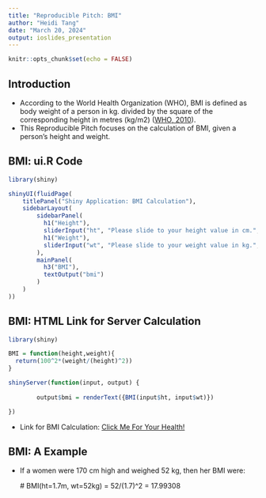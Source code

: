 ---
title: "Reproducible Pitch: BMI"
author: "Heidi Tang"
date: "March 20, 2024"
output: ioslides_presentation
---

```{r setup, include=FALSE}
knitr::opts_chunk$set(echo = FALSE)
```

## Introduction
- According to the World Health Organization (WHO), BMI is defined as body weight of a person in kg. divided by the square of the corresponding height in metres (kg/m2) ([WHO, 2010](https://www.who.int/europe/news-room/fact-sheets/item/a-healthy-lifestyle---who-recommendations#:~:text=Body%20mass%20index%20%2D%20BMI&text=It%20is%20defined%20as%20a,1.752%20(m2)%20%3D%2022.9%20BMI)).
- This Reproducible Pitch focuses on the calculation of BMI, given a person's height and weight.

## BMI: ui.R Code
```{r}
library(shiny)

shinyUI(fluidPage(  
    titlePanel("Shiny Application: BMI Calculation"),
    sidebarLayout(
        sidebarPanel(
          h1("Height"),
          sliderInput("ht", "Please slide to your height value in cm.", 20, 280, 0),
          h1("Weight"),
          sliderInput("wt", "Please slide to your weight value in kg.", 0.2, 650, 0)
        ),
        mainPanel(
          h3("BMI"),
          textOutput("bmi")
        )
    )
))
```

## BMI: HTML Link for Server Calculation
```{r}
library(shiny)

BMI = function(height,weight){
  return(100^2*(weight/(height)^2))
}

shinyServer(function(input, output) {
  
        output$bmi = renderText({BMI(input$ht, input$wt)})

})
```

- Link for BMI Calculation: [Click Me For Your Health!](http://127.0.0.1:7847/)

## BMI: A Example

- If a women were 170 cm high and weighed 52 kg, then her BMI were:

   # BMI(ht=1.7m, wt=52kg) = 52/(1.7)^2 = 17.99308
